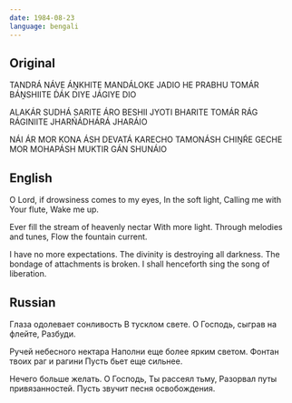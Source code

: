 ```yaml
---
date: 1984-08-23
language: bengali
---
```


## Original

TANDRÁ NÁVE ÁṊKHITE
MANDÁLOKE JADIO
HE PRABHU TOMÁR BÁṊSHIITE
D́ÁK DIYE JÁGIYE DIO

ALAKÁR SUDHÁ SARITE
ÁRO BESHII JYOTI BHARITE
TOMÁR RÁG RÁGINIITE
JHARŃÁDHÁRÁ JHARÁIO

NÁI ÁR MOR KONA ÁSH
DEVATÁ KARECHO TAMONÁSH
CHIṊŔE GECHE MOR MOHAPÁSH
MUKTIR GÁN SHUNÁIO

## English

O Lord, if drowsiness comes to my eyes,
In the soft light,
Calling me with Your flute,
Wake me up.

Ever fill the stream of heavenly nectar
With more light.
Through melodies and tunes,
Flow the fountain current.

I have no more expectations.
The divinity is destroying all darkness.
The bondage of attachments is broken.
I shall henceforth sing the song of liberation.

## Russian

Глаза одолевает сонливость
В тусклом свете.
О Господь, сыграв на флейте,
Разбуди.

Ручей небесного нектара
Наполни еще более ярким светом.
Фонтан твоих раг и рагини
Пусть бьет еще сильнее.

Нечего больше желать.
О Господь, Ты рассеял тьму,
Разорвал путы привязанностей.
Пусть звучит песня освобождения.
